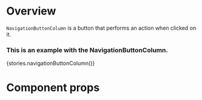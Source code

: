 
<Meta
    title="Modules/Listview/Components/NavigationButtonColumn"
    component={NavigationButtonColumn}
/>

# Overview

`NavigationButtonColumn` is a button that performs an action when clicked on it.

### This is an example with the NavigationButtonColumn.

<Preview>
    <Story name="NavigationButtonColumn">{stories.navigationButtonColumn()}</Story>
</Preview>

# Component props

<Props of={NavigationButtonColumn} />
